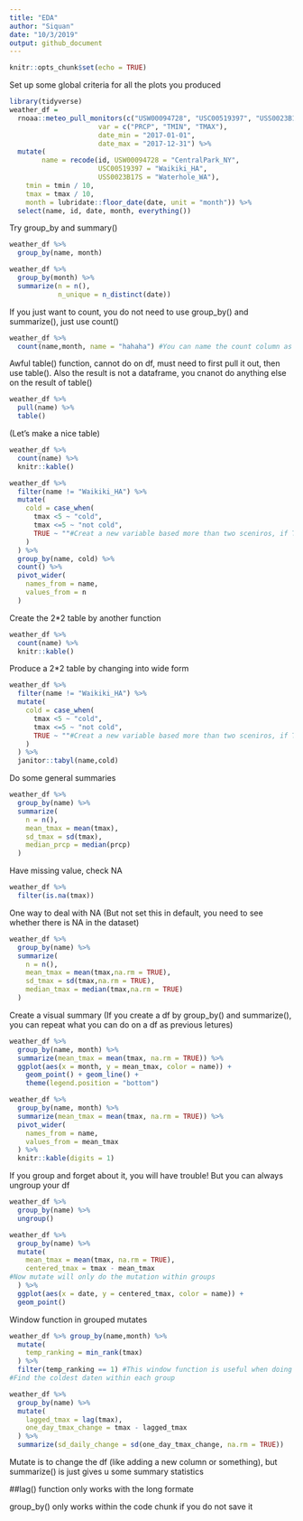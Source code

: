 ```yaml
---
title: "EDA"
author: "Siquan"
date: "10/3/2019"
output: github_document
---
```


```r
knitr::opts_chunk$set(echo = TRUE)
```
Set up some global criteria for all the plots you produced
```r
library(tidyverse)
weather_df = 
  rnoaa::meteo_pull_monitors(c("USW00094728", "USC00519397", "USS0023B17S"),
                      var = c("PRCP", "TMIN", "TMAX"), 
                      date_min = "2017-01-01",
                      date_max = "2017-12-31") %>% 
  mutate(
        name = recode(id, USW00094728 = "CentralPark_NY", 
                      USC00519397 = "Waikiki_HA",
                      USS0023B17S = "Waterhole_WA"),
    tmin = tmin / 10,
    tmax = tmax / 10,
    month = lubridate::floor_date(date, unit = "month")) %>%
  select(name, id, date, month, everything())
```
Try group_by and summary()
```r
weather_df %>% 
  group_by(name, month)
```
```r
weather_df %>%
  group_by(month) %>%
  summarize(n = n(),
            n_unique = n_distinct(date))
```
If you just want to count, you do not need to use group_by() and summarize(), just use count()
```r
weather_df %>% 
  count(name,month, name = "hahaha") #You can name the count column as you want
```
Awful table() function, cannot do on df, must need to first pull it out, then use table().
Also the result is not a dataframe, you cnanot do anything else on the result of table()
```r
weather_df %>% 
  pull(name) %>% 
  table()
```
(Let's make a nice table)
```r
weather_df %>% 
  count(name) %>% 
  knitr::kable()
```
```r
weather_df %>% 
  filter(name != "Waikiki_HA") %>% 
  mutate(
    cold = case_when(
      tmax <5 ~ "cold",
      tmax <=5 ~ "not cold",
      TRUE ~ ""#Creat a new variable based more than two sceniros, if True, just give  ablank spot
    )
  ) %>% 
  group_by(name, cold) %>% 
  count() %>% 
  pivot_wider(
    names_from = name,
    values_from = n
  )
```
Create the 2*2 table by another function
```r
weather_df %>% 
  count(name) %>% 
  knitr::kable()
```
Produce a 2*2 table by changing into wide form
```r
weather_df %>% 
  filter(name != "Waikiki_HA") %>% 
  mutate(
    cold = case_when(
      tmax <5 ~ "cold",
      tmax <=5 ~ "not cold",
      TRUE ~ ""#Creat a new variable based more than two sceniros, if True, just give  ablank spot
    )
  ) %>% 
  janitor::tabyl(name,cold)

```
Do some general summaries
```r
weather_df %>% 
  group_by(name) %>% 
  summarize(
    n = n(),
    mean_tmax = mean(tmax),
    sd_tmax = sd(tmax),
    median_prcp = median(prcp)
  )
```
Have missing value, check NA
```r
weather_df %>% 
  filter(is.na(tmax))
```
One way to deal with NA (But not set this in default, you need to see whether there is NA in the dataset)
```r
weather_df %>% 
  group_by(name) %>% 
  summarize(
    n = n(),
    mean_tmax = mean(tmax,na.rm = TRUE),
    sd_tmax = sd(tmax,na.rm = TRUE),
    median_tmax = median(tmax,na.rm = TRUE)
  )
```
Create a visual summary (If you create a df by group_by() and summarize(), you can repeat what you can do on a df as previous letures)
```r
weather_df %>%
  group_by(name, month) %>%
  summarize(mean_tmax = mean(tmax, na.rm = TRUE)) %>%
  ggplot(aes(x = month, y = mean_tmax, color = name)) + 
    geom_point() + geom_line() + 
    theme(legend.position = "bottom")
```
```r
weather_df %>%
  group_by(name, month) %>%
  summarize(mean_tmax = mean(tmax, na.rm = TRUE)) %>%
  pivot_wider(
    names_from = name,
    values_from = mean_tmax
  ) %>% 
  knitr::kable(digits = 1)
```
If you group and forget about it, you will have trouble!
But you can always ungroup your df
```r
weather_df %>% 
  group_by(name) %>% 
  ungroup()
```
```r
weather_df %>% 
  group_by(name) %>% 
  mutate(
    mean_tmax = mean(tmax, na.rm = TRUE),
    centered_tmax = tmax - mean_tmax
#Now mutate will only do the mutation within groups
  ) %>% 
  ggplot(aes(x = date, y = centered_tmax, color = name)) + 
  geom_point()
```
Window function in grouped mutates
```r
weather_df %>% group_by(name,month) %>% 
  mutate(
    temp_ranking = min_rank(tmax)
  ) %>%
  filter(temp_ranking == 1) #This window function is useful when doing filtering afterwards
#Find the coldest daten within each group
```
```r
weather_df %>% 
  group_by(name) %>% 
  mutate(
    lagged_tmax = lag(tmax),
    one_day_tmax_change = tmax - lagged_tmax
  ) %>% 
  summarize(sd_daily_change = sd(one_day_tmax_change, na.rm = TRUE))
```
Mutate is to change the df (like adding a new column or something), but summarize() is just gives u some summary statistics

##lag() function only works with the long formate

group_by() only works within the code chunk if you do not save it

